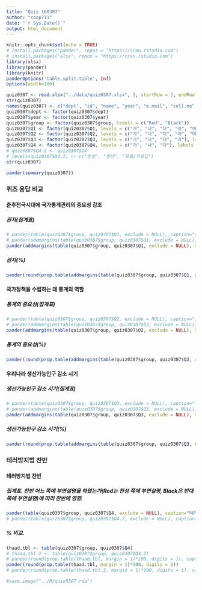 ```yaml
---
title: "Quiz 160307"
author: "coop711"
date: "`r Sys.Date()`"
output: html_document
---
```


```r
knitr::opts_chunk$set(echo = TRUE)
# install.packages("pander", repos = "https://cran.rstudio.com")
# install.packages("xlsx", repos = "https://cran.rstudio.com")
library(xlsx)
library(pander)
library(knitr)
panderOptions('table.split.table', Inf)
options(width=180)
```

```r
quiz0307 <- read.xlsx("../data/quiz0307.xlsx", 1, startRow = 2, endRow = 67, colIndex = c(3:7, 9:14), colClasses=c(rep("character", 11)), stringsAsFactors=FALSE)
str(quiz0307)
names(quiz0307) <- c("dept", "id", "name", "year", "e.mail", "cell.no", "Q1", "Q2", "Q3", "Q4", "group")
quiz0307$dept <- factor(quiz0307$dept)
quiz0307$year <- factor(quiz0307$year)
quiz0307$group <- factor(quiz0307$group, levels = c("Red", "Black"))
quiz0307$Q1 <- factor(quiz0307$Q1, levels = c("가", "나", "다", "라", "마"), labels = c("공자", "맹자", "관자", "노자", "장자"))
quiz0307$Q2 <- factor(quiz0307$Q2, levels = c("가", "나", "다", "라", "마"), labels = c("절대 중요 않음", "거의 중요 않음", "보통", "상당히 중요", "절대 중요"))
quiz0307$Q3 <- factor(quiz0307$Q3, levels = c("가", "나", "다", "라"), labels = c("2012", "2016", "2020", "2030"))
quiz0307$Q4 <- factor(quiz0307$Q4, levels = c("가", "나", "다"), labels = c("찬성 입장", "반대 입장", "모름/무응답"))
# quiz0307$Q4.2 <- quiz0307$Q4
# levels(quiz0307$Q4.2) <- c("찬성", "반대", "모름/무응답")
str(quiz0307)
```

```r
pander(summary(quiz0307))
```

### 퀴즈 응답 비교

#### 춘추전국시대에 국가통계관리의 중요성 강조

##### 관자(집계표)

```r
# pander(table(quiz0307$group, quiz0307$Q1, exclude = NULL), caption="춘추시대 국가통계관리")
# pander(addmargins(table(quiz0307$group, quiz0307$Q1, exclude = NULL), margin=1), caption="춘추시대 국가통계관리")
pander(addmargins(table(quiz0307$group, quiz0307$Q1, exclude = NULL), margin=1))
```

##### 관자(%)

```r
pander(round(prop.table(addmargins(table(quiz0307$group, quiz0307$Q1, exclude = NULL), margin=1), margin=1)[4,]*100, digits=1))
```

#### 국가정책을 수립하는 데 통계의 역할

##### 통계의 중요성(집계표)

```r
# pander(table(quiz0307$group, quiz0307$Q2, exclude = NULL), caption="통계의 역할")
# pander(addmargins(table(quiz0307$group, quiz0307$Q2, exclude = NULL), margin=1), caption="통계의 역할")
pander(addmargins(table(quiz0307$group, quiz0307$Q2, exclude = NULL), margin=1))
```

##### 통계의 중요성(%)

```r
pander(round(prop.table(addmargins(table(quiz0307$group, quiz0307$Q2, exclude = NULL), margin=1), margin=1)[4,]*100, digits=1), caption="통계의 역할")
```

#### 우리나라 생산가능인구 감소 시기

##### 생산가능인구 감소 시기(집계표)

```r
# pander(table(quiz0307$group, quiz0307$Q3, exclude = NULL), caption="생산가능인구 감소")
# pander(addmargins(table(quiz0307$group, quiz0307$Q3, exclude = NULL), margin=1), caption="생산가능인구 감소")
pander(addmargins(table(quiz0307$group, quiz0307$Q3, exclude = NULL), margin=1))
```

##### 생산가능인구 감소 시기(%)

```r
pander(round(prop.table(addmargins(table(quiz0307$group, quiz0307$Q3, exclude = NULL), margin=1), margin=1)[4,]*100, digits=1), caption="생산가능인구 감소")
```

### 테러방지법 찬반

#### 테러방지법 찬반

##### 집계표. 찬반 어느 쪽에 부연설명을 하였는가(Red는 찬성 쪽에 부연설명, Black은 반대 쪽에 부연설명)에 따라 찬반에 영향. 

```r
pander(table(quiz0307$group, quiz0307$Q4, exclude = NULL), caption="테러방지법")
# pander(table(quiz0307$group, quiz0307$Q4.2, exclude = NULL), caption="테러방지법")
```

##### % 비교.  

```r
thaad.tbl <- table(quiz0307$group, quiz0307$Q4)
# thaad.tbl.2 <- table(quiz0307$group, quiz0307$Q4.2)
# pander(round(prop.table(thaad.tbl, margin = 1)*100, digits = 1), caption="테러방지법(단위, %)")
pander(round(prop.table(thaad.tbl, margin = 1)*100, digits = 1))
# pander(round(prop.table(thaad.tbl.2, margin = 1)*100, digits = 1), caption = "테러방지법(단위, %)")
```

```r
#save.image("../R/quiz0307.rda")
```